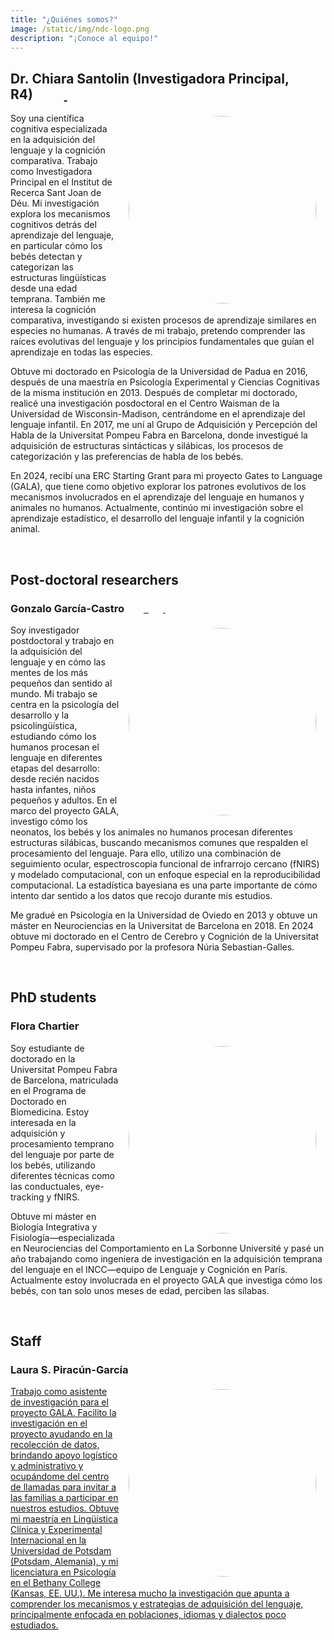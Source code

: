 ```yaml
---
title: "¿Quiénes somos?"
image: /static/img/ndc-logo.png
description: "¡Conoce al equipo!"
---
```

<link rel="stylesheet" href="https://cdnjs.cloudflare.com/ajax/libs/font-awesome/6.7.2/css/all.min.css" integrity="sha512-Evv84Mr4kqVGRNSgIGL/F/aIDqQb7xQ2vcrdIwxfjThSH8CSR7PBEakCr51Ck+w+/U6swU2Im1vVX0SVk9ABhg==" crossorigin="anonymous" referrerpolicy="no-referrer"/>

<h2>Dr. Chiara Santolin (Investigadora Principal, R4)&nbsp;&nbsp;&nbsp;&nbsp;&nbsp;<a href="mailto:chiara.santolin@sjd.es" class="shadow-sm"><i class="fas fa-envelope text-dark"></i></a>&nbsp;&nbsp;&nbsp;<a href="https://scholar.google.com/citations?user=j-liw-wAAAAJ" target="_blank"><i class="fas fa-graduation-cap text-dark"></i></a>&nbsp;&nbsp;<a href="https://orcid.org/0000-0002-8361-5574" target="_blank"><i class="fa-brands fa-orcid text-dark"></i>
</a>&nbsp;&nbsp;</h2>

![](/static/img/chiara.jpg){width="300px" style="float: right; margin: 5px 15px 5px 15px; border-radius: 50%;"}

Soy una científica cognitiva especializada en la adquisición del lenguaje y la cognición comparativa. Trabajo como Investigadora Principal en el Institut de Recerca Sant Joan de Déu. Mi investigación explora los mecanismos cognitivos detrás del aprendizaje del lenguaje, en particular cómo los bebés detectan y categorizan las estructuras lingüísticas desde una edad temprana. También me interesa la cognición comparativa, investigando si existen procesos de aprendizaje similares en especies no humanas. A través de mi trabajo, pretendo comprender las raíces evolutivas del lenguaje y los principios fundamentales que guían el aprendizaje en todas las especies.

Obtuve mi doctorado en Psicología de la Universidad de Padua en 2016, después de una maestría en Psicología Experimental y Ciencias Cognitivas de la misma institución en 2013. Después de completar mi doctorado, realicé una investigación posdoctoral en el Centro Waisman de la Universidad de Wisconsin-Madison, centrándome en el aprendizaje del lenguaje infantil. En 2017, me uní al Grupo de Adquisición y Percepción del Habla de la Universitat Pompeu Fabra en Barcelona, ​​donde investigué la adquisición de estructuras sintácticas y silábicas, los procesos de categorización y las preferencias de habla de los bebés.

En 2024, recibí una ERC Starting Grant para mi proyecto Gates to Language (GALA), que tiene como objetivo explorar los patrones evolutivos de los mecanismos involucrados en el aprendizaje del lenguaje en humanos y animales no humanos. Actualmente, continúo mi investigación sobre el aprendizaje estadístico, el desarrollo del lenguaje infantil y la cognición animal.

<br>

## Post-doctoral researchers

<h3>Gonzalo García-Castro&nbsp;&nbsp;&nbsp;&nbsp;&nbsp;<a href="mailto:gonzalo.garcia@sjd.es" class="shadow-sm" target="_blank"><i class="fas fa-envelope text-dark"></i></a>&nbsp;&nbsp;&nbsp;<a href="https://scholar.google.com/citations?user=fHetiuQAAAAJ" target="_blank"><i class="fas fa-graduation-cap text-dark"></i>&nbsp;&nbsp;<a href="https://orcid.org/0000-0002-8553-4209" target="_blank"><i class="fa-brands fa-orcid text-dark"></i></a>&nbsp;&nbsp;<a href="https://twitter.com/gongcastro" target="_blank"><i class="fab fa-twitter text-dark"></i></a>&nbsp;&nbsp;<a href="https://www.linkedin.com/in/gongcastro/" target="_blank"><i class="fa-brands fa-linkedin-in text-dark"></i></a>&nbsp;&nbsp;<a href="https://bsky.app/profile/gongcastro.bsky.social" target="_blank"><i class="fa-brands fa-bluesky text-dark"></i>
</a>&nbsp;&nbsp;<a href="https://hub.docker.com/u/gongcastro" target="_blank"><i class="fa-brands fa-docker text-dark"></i></a>&nbsp;&nbsp;<a href="https://github.com/gongcastro" target="_blank"><i class="fab fa-github text-dark"></i></a></h3>


![](/static/img/gonzalo.jpg){width="300px" style="float: right; margin: 5px 15px 5px 15px; border-radius: 50%;"}

Soy investigador postdoctoral y trabajo en la adquisición del lenguaje y en cómo las mentes de los más pequeños dan sentido al mundo. Mi trabajo se centra en la psicología del desarrollo y la psicolingüística, estudiando cómo los humanos procesan el lenguaje en diferentes etapas del desarrollo: desde recién nacidos hasta infantes, niños pequeños y adultos. En el marco del proyecto GALA, investigo cómo los neonatos, los bebés y los animales no humanos procesan diferentes estructuras silábicas, buscando mecanismos comunes que respalden el procesamiento del lenguaje. Para ello, utilizo una combinación de seguimiento ocular, espectroscopia funcional de infrarrojo cercano (fNIRS) y modelado computacional, con un enfoque especial en la reproducibilidad computacional. La estadística bayesiana es una parte importante de cómo intento dar sentido a los datos que recojo durante mis estudios.

Me gradué en Psicología en la Universidad de Oviedo en 2013 y obtuve un máster en Neurociencias en la Universitat de Barcelona en 2018. En 2024 obtuve mi doctorado en el Centro de Cerebro y Cognición de la Universitat Pompeu Fabra, supervisado por la profesora Núria Sebastian-Galles.

<br>

## PhD students

<h3>Flora Chartier&nbsp;&nbsp;&nbsp;&nbsp;&nbsp;<a href="mailto:flora.chartier@sjd.es" class="shadow-sm" target="_blank"><i class="fas fa-envelope text-dark"></i></a></h3>

![](/static/img/flora.jpg){width="300px" style="float: right; margin: 5px 15px 5px 15px; border-radius: 50%;"}

Soy estudiante de doctorado en la Universitat Pompeu Fabra de Barcelona, ​​matriculada en el Programa de Doctorado en Biomedicina. Estoy interesada en la adquisición y procesamiento temprano del lenguaje por parte de los bebés, utilizando diferentes técnicas como las conductuales, eye-tracking y fNIRS.

Obtuve mi máster en Biología Integrativa y Fisiología---especializada en Neurociencias del Comportamiento en La Sorbonne Université y pasé un año trabajando como ingeniera de investigación en la adquisición temprana del lenguaje en el INCC---equipo de Lenguaje y Cognición en París. Actualmente estoy involucrada en el proyecto GALA que investiga cómo los bebés, con tan solo unos meses de edad, perciben las sílabas.

<br>

## Staff

<h3>Laura S. Piracún-García&nbsp;&nbsp;&nbsp;&nbsp;&nbsp;<a href="mailto:laurasirley.piracun@sjd.es" class="shadow-sm" target="_blank"><i class="fas fa-envelope text-dark"></i></h3>

![](/static/img/laura.jpg){width="300px" style="float: right; margin: 5px 15px 5px 15px; border-radius: 50%;"}

Trabajo como asistente de investigación para el proyecto GALA. Facilito la investigación en el proyecto ayudando en la recolección de datos, brindando apoyo logístico y administrativo y ocupándome del centro de llamadas para invitar a las familias a participar en nuestros estudios. Obtuve mi maestría en Lingüística Clínica y Experimental Internacional en la Universidad de Potsdam (Potsdam, Alemania), y mi licenciatura en Psicología en el Bethany College (Kansas, EE. UU.). Me interesa mucho la investigación que apunta a comprender los mecanismos y estrategias de adquisición del lenguaje, principalmente enfocada en poblaciones, idiomas y dialectos poco estudiados.

